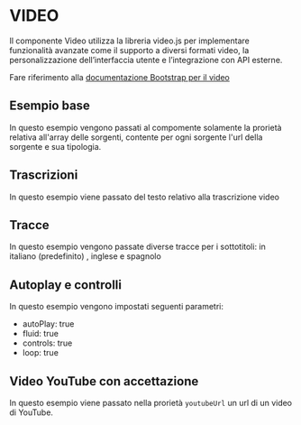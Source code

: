 
<Meta of={VideoStories} />

# VIDEO

Il componente Video utilizza la libreria video.js per implementare funzionalità
avanzate come il supporto a diversi formati video, la personalizzazione
dell’interfaccia utente e l’integrazione con API esterne.

Fare riferimento alla [documentazione Bootstrap per il video](https://italia.github.io/bootstrap-italia/docs/componenti/video-player/)

## Esempio base

In questo esempio vengono passati al compomente solamente la prorietà relativa
all'array delle sorgenti, contente per ogni sorgente l'url della sorgente
e sua tipologia.

<Canvas of={VideoStories.Esempi} />

## Trascrizioni

In questo esempio viene passato del testo relativo alla trascrizione video

<Canvas of={VideoStories.Trascription} />

## Tracce

In questo esempio vengono passate diverse tracce per i sottotitoli:
in italiano (predefinito) , inglese e spagnolo

<Canvas of={VideoStories.Tracks} />

## Autoplay e controlli

In questo esempio vengono impostati seguenti parametri:

- autoPlay: true
- fluid: true
- controls: true
- loop: true

<Canvas of={VideoStories.AutoplayAndControls} />

## Video YouTube con accettazione

In questo esempio viene passato nella prorietà `youtubeUrl` un url di un video
di YouTube.

<Canvas of={VideoStories.Esempi} />

